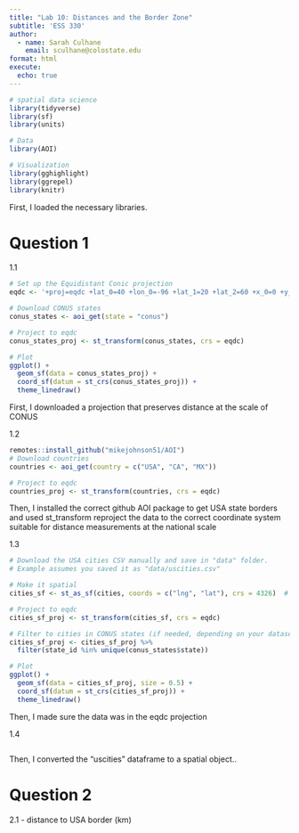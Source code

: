 ```yaml
---
title: "Lab 10: Distances and the Border Zone"
subtitle: 'ESS 330'
author:
  - name: Sarah Culhane
    email: sculhane@colostate.edu
format: html
execute: 
  echo: true
---
```


```r
# spatial data science
library(tidyverse)
library(sf)
library(units)

# Data
library(AOI)

# Visualization
library(gghighlight)
library(ggrepel)
library(knitr)
```

First, I loaded the necessary libraries.

# Question 1

1.1

```r
# Set up the Equidistant Conic projection
eqdc <- '+proj=eqdc +lat_0=40 +lon_0=-96 +lat_1=20 +lat_2=60 +x_0=0 +y_0=0 +datum=NAD83 +units=m +no_defs'

# Download CONUS states
conus_states <- aoi_get(state = "conus")

# Project to eqdc
conus_states_proj <- st_transform(conus_states, crs = eqdc)

# Plot
ggplot() +
  geom_sf(data = conus_states_proj) +
  coord_sf(datum = st_crs(conus_states_proj)) +
  theme_linedraw()
```

First, I downloaded a projection that preserves distance at the scale of CONUS

1.2

```r
remotes::install_github("mikejohnson51/AOI")
# Download countries
countries <- aoi_get(country = c("USA", "CA", "MX"))

# Project to eqdc
countries_proj <- st_transform(countries, crs = eqdc)
```

Then, I installed the correct github AOI package to get USA state borders and used st_transform reproject the data to the correct coordinate system suitable for distance measurements at the national scale

1.3

```r
# Download the USA cities CSV manually and save in "data" folder.
# Example assumes you saved it as "data/uscities.csv"

# Make it spatial
cities_sf <- st_as_sf(cities, coords = c("lng", "lat"), crs = 4326)  # raw lat/lon

# Project to eqdc
cities_sf_proj <- st_transform(cities_sf, crs = eqdc)

# Filter to cities in CONUS states (if needed, depending on your dataset)
cities_sf_proj <- cities_sf_proj %>% 
  filter(state_id %in% unique(conus_states$state))

# Plot
ggplot() +
  geom_sf(data = cities_sf_proj, size = 0.5) +
  coord_sf(datum = st_crs(cities_sf_proj)) +
  theme_linedraw()
```

Then, I made sure the data was in the eqdc projection

1.4

```r


```

Then, I converted the "uscities" dataframe to a spatial object..

# Question 2

2.1 - distance to USA border (km)

```{}
```
